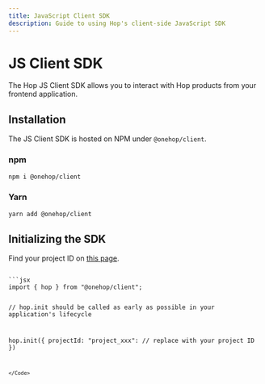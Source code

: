 ```yaml
---
title: JavaScript Client SDK
description: Guide to using Hop's client-side JavaScript SDK
---
```



# JS Client SDK

The Hop JS Client SDK allows you to interact with Hop products from your frontend application.

## Installation
The JS Client SDK is hosted on NPM under `@onehop/client`.

### npm
```bash
npm i @onehop/client
```

### Yarn
```bash
yarn add @onehop/client
```

## Initializing the SDK

Find your project ID on [this page](https://console.hop.io/project/settings).

<Code>
```jsx
import { hop } from "@onehop/client";

// hop.init should be called as early as possible in your application's lifecycle

hop.init({
	projectId: "project_xxx": // replace with your project ID
})

```
</Code>